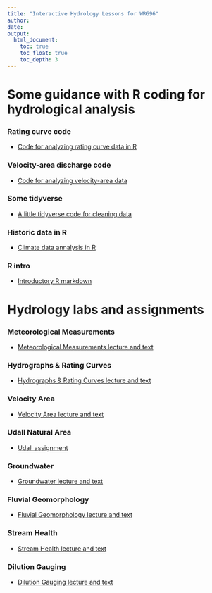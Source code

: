 ```yaml
---
title: "Interactive Hydrology Lessons for WR696"
author: 
date: 
output:
  html_document:
    toc: true
    toc_float: true
    toc_depth: 3
---
```

# Some guidance with R coding for hydrological analysis
### Rating curve code
 - [Code for analyzing rating curve data in R](7_rating_curve/Poudre_rating_curve.html)

### Velocity-area discharge code
 - [Code for analyzing velocity-area data](2_velocity_area_module/velocity_area_discharge.html)

### Some tidyverse
 - [A little tidyverse code for cleaning data](7_rating_curve/tidyverse.html)

### Historic data in R

 - [Climate data annalysis in R](historic_data/historic_data.html)

### R intro

 - [Introductory R markdown](R_intro/R_intro_696.html)

# Hydrology labs and assignments

### Meteorological Measurements 

  - [Meteorological Measurements lecture and text](5_met_lab/5_met_lab.html)
  
### Hydrographs & Rating Curves 

  - [Hydrographs & Rating Curves lecture and text](7_rating_curve/7_rating_curve.html)


### Velocity Area 
  
  - [Velocity Area lecture and text](2_velocity_area_module/2_velocity_area_module.html)

  
### Udall Natural Area
  - [Udall assignment](Udall_Natural_Area/Udall.html)
  
### Groundwater
  
  - [Groundwater lecture and text](Groundwater/Groundwater.html)
  
### Fluvial Geomorphology 

  - [Fluvial Geomorphology lecture and text](6_geomorph/6_geomorph.html)
  

  
###  Stream Health 

  - [Stream Health lecture and text](4_stream_health/4_stream_health.html)


### Dilution Gauging 

  - [Dilution Gauging lecture and text](3_dilution_gauging/3_dilution_gauging.html)

  

  




